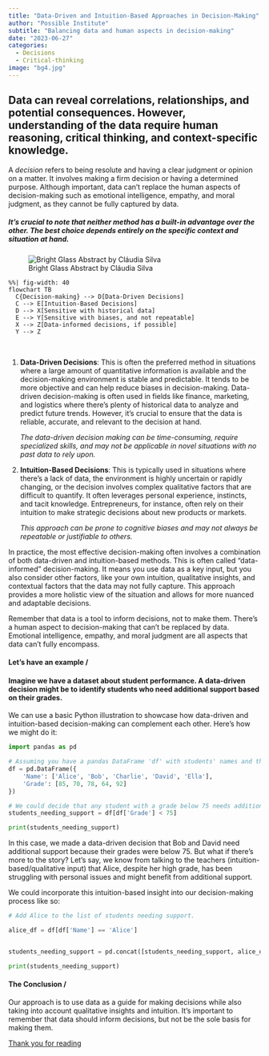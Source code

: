 ```yaml
---
title: "Data-Driven and Intuition-Based Approaches in Decision-Making"
author: "Possible Institute"
subtitle: "Balancing data and human aspects in decision-making"
date: "2023-06-27"
categories:
  - Decisions
  - Critical-thinking
image: "bg4.jpg"
---
```

:::{.empty-half-space}
:::

## Data can reveal correlations, relationships, and potential consequences. However, understanding of the data require human reasoning, critical thinking, and context-specific knowledge.

A _decision_ refers to being resolute and having a clear judgment or opinion on a matter. It involves making a firm decision or having a determined purpose. Although important, data can't replace the human aspects of decision-making such as emotional intelligence, empathy, and moral judgment, as they cannot be fully captured by data.

:::{.empty-half-space}
:::

##### It's crucial to note that neither method has a built-in advantage over the other. The best choice depends entirely on the specific context and situation at hand.


:::{.column-page-inset}
![Bright Glass Abstract by Cláudia Silva](/images/bg3.jpg)
:::

```mermaid
%%| fig-width: 40
flowchart TB
  C{Decision-making} --> D[Data-Driven Decisions]
  C --> E[Intuition-Based Decisions]
  D --> X[Sensitive with historical data]
  E --> Y[Sensitive with biases, and not repeatable]
  X --> Z[Data-informed decisions, if possible] 
  Y --> Z
```

\

1. **Data-Driven Decisions**: This is often the preferred method in situations where a large amount of quantitative information is available and the decision-making environment is stable and predictable. It tends to be more objective and can help reduce biases in decision-making. Data-driven decision-making is often used in fields like finance, marketing, and logistics where there's plenty of historical data to analyze and predict future trends. However, it's crucial to ensure that the data is reliable, accurate, and relevant to the decision at hand. 

    _The data-driven decision making can be time-consuming, require specialized skills, and may not be applicable in novel situations with no past data to rely upon._

2. **Intuition-Based Decisions**: This is typically used in situations where there's a lack of data, the environment is highly uncertain or rapidly changing, or the decision involves complex qualitative factors that are difficult to quantify. It often leverages personal experience, instincts, and tacit knowledge. Entrepreneurs, for instance, often rely on their intuition to make strategic decisions about new products or markets. 

    _This approach can be prone to cognitive biases and may not always be repeatable or justifiable to others._

In practice, the most effective decision-making often involves a combination of both data-driven and intuition-based methods. This is often called "data-informed" decision-making. It means you use data as a key input, but you also consider other factors, like your own intuition, qualitative insights, and contextual factors that the data may not fully capture. This approach provides a more holistic view of the situation and allows for more nuanced and adaptable decisions.

Remember that data is a tool to inform decisions, not to make them. There's a human aspect to decision-making that can't be replaced by data. Emotional intelligence, empathy, and moral judgment are all aspects that data can't fully encompass.

:::{.empty-half-space}
:::

::: {.grid}
::: {.g-col-2}
#### Let's have an example /
:::

::: {.g-col-2}
:::

::: {.g-col-8}

#### Imagine we have a dataset about student performance. A data-driven decision might be to identify students who need additional support based on their grades.
:::

:::


We can use a basic Python illustration to showcase how data-driven and intuition-based decision-making can complement each other. Here's how we might do it: 

```python
import pandas as pd

# Assuming you have a pandas DataFrame 'df' with students' names and their grades.
df = pd.DataFrame({
    'Name': ['Alice', 'Bob', 'Charlie', 'David', 'Ella'],
    'Grade': [85, 70, 78, 64, 92]
})

# We could decide that any student with a grade below 75 needs additional support.
students_needing_support = df[df['Grade'] < 75]

print(students_needing_support)

```

In this case, we made a data-driven decision that Bob and David need additional support because their grades were below 75. But what if there's more to the story? Let's say, we know from talking to the teachers (intuition-based/qualitative input) that Alice, despite her high grade, has been struggling with personal issues and might benefit from additional support.

We could incorporate this intuition-based insight into our decision-making process like so:

```python
# Add Alice to the list of students needing support.

alice_df = df[df['Name'] == 'Alice']


students_needing_support = pd.concat([students_needing_support, alice_df])

print(students_needing_support)

```

:::{.empty-half-space}
:::

::: {.grid}

::: {.g-col-2}
#### The Conclusion /
:::

::: {.g-col-2}
:::

::: {.g-col-8}
Our approach is to use data as a guide for making decisions while also taking into account qualitative insights and intuition. It's important to remember that data should inform decisions, but not be the sole basis for making them.
:::

:::

:::{.empty-half-space}
:::


[Thank you for reading](#)
